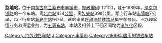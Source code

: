 {{noteTA
|1=zh-cn:始发车次; zh-hk:列車班次;
|2=zh-cn:车次; zh-hk:班次;
}}
{{Infobox China railway station
|车站名称 = 监地站
|车站名称拼音 = Jiandi
|车站地址 = [[内蒙古自治区|内蒙古]][[乌兰察布市|乌兰察布市]][[丰镇市|丰镇市]]
|归属 = [[呼和浩特铁路局|呼和浩特铁路局]]集宁车务段
|车站等级 = [[五等站_(中铁)|五等站]]
|线路 = [[京包铁路|京包铁路]]
|使用状态 = 已撤销
}}
'''监地站'''，位于[[内蒙古自治区|内蒙古]][[乌兰察布市|乌兰察布市]][[丰镇市|丰镇市]]，[[邮政编码|邮政编码]]012100，建于1989年，是[[京包铁路|京包铁路]]的一个车站。离[[北京站|北京站]]434[[公里|公里]]，离[[包头站|包头站]]398公里。距上行车站[[丰镇站|丰镇站]]7公里，距下行车站[[新安庄站|新安庄站]]9公里。该站隶属[[呼和浩特铁路局|呼和浩特铁路局]]集宁车务段。不办理客运业务和货运业务，为[[五等站_(中铁)|五等车站]]，本站及相邻上下行区间均为[[电气化|电气化]]区段。

{{start rail box}}
{{s-inop|[[丰镇站|丰镇站]]}}
{{s-line|[[京包铁路|京包铁路]]}}
{{s-inop|[[新安庄站|新安庄站]]}}
{{end box}}
{{京包铁路}}
{{铁路车站小作品}}
{{内蒙古小作品}}

[[Category:京包铁路车站|Category:京包铁路车站]]
[[Category:乌兰察布市铁路车站|J]]
[[Category:丰镇市|Category:丰镇市]]
[[Category:1989年启用的铁路车站|Category:1989年启用的铁路车站]]